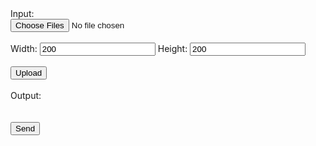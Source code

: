 <form>
  <label for="input">Input:</label><br>
  <input type="file" id="input" name="input" multiple accept="image/*"><br>
  <br>
  <label for="width">Width:</label>
  <input type="number" id="width" name="width" value="200">
  <label for="height">Height:</label>
  <input type="number" id="height" name="height" value="200">
  <br><br>
  <button type="button" onclick="upload()">Upload</button>
  <br><br>
  <label for="output">Output:</label><br>
  <div id="output"></div>
  <br><br>
  <button type="button" onclick="send()">Send</button>
</form> 

<script>
function upload() {
  var input = document.getElementById('input');
  var output = document.getElementById('output');
  var width = document.getElementById('width').value;
  var height = document.getElementById('height').value;
  for (var i = 0; i < input.files.length; i++) {
    var file = input.files[i];
    var img = document.createElement('img');
    img.onload = function() {
      var canvas = document.createElement('canvas');
      var ctx = canvas.getContext('2d');
      canvas.width = width;
      canvas.height = height;
      ctx.drawImage(this, 0, 0, width, height);
      output.appendChild(canvas);
    }
    img.src = URL.createObjectURL(file);
  }
}

function send() {
  // code to send the images goes here
}
</script>
